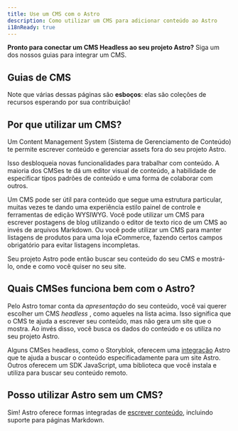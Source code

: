 ```yaml
---
title: Use um CMS com o Astro
description: Como utilizar um CMS para adicionar conteúdo ao Astro
i18nReady: true
---
```




**Pronto para conectar um CMS Headless ao seu projeto Astro?** Siga um dos nossos guias para integrar um CMS.

## Guias de CMS

<CMSGuidesNav />

Note que várias dessas páginas são **esboços**: elas são coleções de recursos esperando por sua contribuição!

## Por que utilizar um CMS?

Um Content Management System (Sistema de Gerenciamento de Conteúdo) te permite escrever conteúdo e gerenciar assets fora do seu projeto Astro.

Isso desbloqueia novas funcionalidades para trabalhar com conteúdo. A maioria dos CMSes te dá um editor visual de conteúdo, a habilidade de especificar tipos padrões de conteúdo e uma forma de colaborar com outros. 

Um CMS pode ser útil para conteúdo que segue uma estrutura particular, muitas vezes te dando uma experiência estilo painel de controle e ferramentas de edição WYSIWYG. Você pode utilizar um CMS para escrever postagens de blog utilizando o editor de texto rico de um CMS ao invés de arquivos Markdown. Ou você pode utilizar um CMS para manter listagens de produtos para uma loja eCommerce, fazendo certos campos obrigatório para evitar listagens incompletas. 

Seu projeto Astro pode então buscar seu conteúdo do seu CMS e mostrá-lo, onde e como você quiser no seu site.


## Quais CMSes funciona bem com o Astro?

Pelo Astro tomar conta da _apresentação_ do seu conteúdo, você vai querer escolher um CMS _headless_ , como aqueles na lista acima. Isso significa que o CMS te ajuda a escrever seu conteúdo, mas não gera um site que o mostra. Ao invés disso, você busca os dados do conteúdo e os utiliza no seu projeto Astro. 

Alguns CMSes headless, como o Storyblok, oferecem uma [integração](/pt-br/guides/integrations-guide/) Astro que te ajuda a buscar o conteúdo especificadamente para um site Astro. Outros oferecem um SDK JavaScript, uma biblioteca que você instala e utiliza para buscar seu conteúdo remoto.

## Posso utilizar Astro sem um CMS?

Sim! Astro oferece formas integradas de [escrever conteúdo](/pt-br/guides/content/), incluindo suporte para páginas Markdown.

